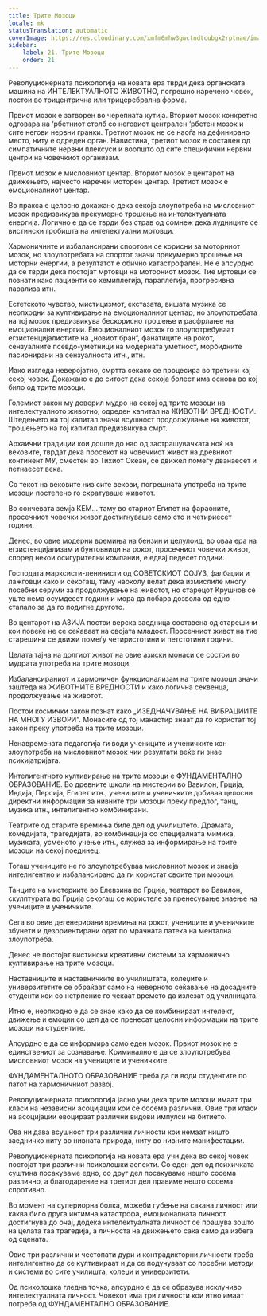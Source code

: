 ```yaml
---
title: Трите Мозоци
locale: mk
statusTranslation: automatic
coverImage: https://res.cloudinary.com/xmfm6mhw3gwctndtcubgx2rptnae/image/upload/v1740337243/small_cover_educacion_fundamental_a051170f1c.webp
sidebar:
    label: 21. Трите Мозоци
    order: 21
---
```

Револуционерната психологија на новата ера тврди дека органската машина на ИНТЕЛЕКТУАЛНОТО ЖИВОТНО, погрешно наречено човек, постои во трицентрична или трицеребрална форма.

Првиот мозок е затворен во черепната кутија. Вториот мозок конкретно одговара на ‘рбетниот столб со неговиот централен ‘рбетен мозок и сите негови нервни гранки. Третиот мозок не се наоѓа на дефинирано место, ниту е одреден орган. Навистина, третиот мозок е составен од симпатичните нервни плексуси и воопшто од сите специфични нервни центри на човечкиот организам.

Првиот мозок е мисловниот центар. Вториот мозок е центарот на движењето, најчесто наречен моторен центар. Третиот мозок е емоционалниот центар.

Во пракса е целосно докажано дека секоја злоупотреба на мисловниот мозок предизвикува прекумерно трошење на интелектуалната енергија. Логично е да се тврди без страв од сомнеж дека лудниците се вистински гробишта на интелектуални мртовци.

Хармоничните и избалансирани спортови се корисни за моторниот мозок, но злоупотребата на спортот значи прекумерно трошење на моторни енергии, а резултатот е обично катастрофален. Не е апсурдно да се тврди дека постојат мртовци на моторниот мозок. Тие мртовци се познати како пациенти со хемиплегија, параплегија, прогресивна парализа итн.

Естетското чувство, мистицизмот, екстазата, вишата музика се неопходни за култивирање на емоционалниот центар, но злоупотребата на тој мозок предизвикува бескорисно трошење и расфрлање на емоционални енергии. Емоционалниот мозок го злоупотребуваат егзистенцијалистите на „новиот бран“, фанатиците на рокот, сензуалните псевдо-уметници на модерната уметност, морбидните пасионирани на сензуалноста итн., итн.

Иако изгледа неверојатно, смртта секако се процесира во третини кај секој човек. Докажано е до ситост дека секоја болест има основа во кој било од трите мозоци.

Големиот закон му доверил мудро на секој од трите мозоци на интелектуалното животно, одреден капитал на ЖИВОТНИ ВРЕДНОСТИ. Штедењето на тој капитал значи всушност продолжување на животот, трошењето на тој капитал предизвикува смрт.

Архаични традиции кои дошле до нас од застрашувачката ноќ на вековите, тврдат дека просекот на човечкиот живот на древниот континент МУ, сместен во Тихиот Океан, се движел помеѓу дванаесет и петнаесет века.

Со текот на вековите низ сите векови, погрешната употреба на трите мозоци постепено го скратуваше животот.

Во сончевата земја КЕМ... таму во стариот Египет на фараоните, просечниот човечки живот достигнуваше само сто и четириесет години.

Денес, во овие модерни времиња на бензин и целулоид, во оваа ера на егзистенцијализам и бунтовници на рокот, просечниот човечки живот, според некои осигурителни компании, е едвај педесет години.

Господата марксисти-ленинисти од СОВЕТСКИОТ СОЈУЗ, фалбаџии и лажговци како и секогаш, таму наоколу велат дека измислиле многу посебни серуми за продолжување на животот, но старецот Крушчов сè уште нема осумдесет години и мора да побара дозвола од едно стапало за да го подигне другото.

Во центарот на АЗИЈА постои верска заедница составена од старешини кои повеќе не се сеќаваат на својата младост. Просечниот живот на тие старешини се движи помеѓу четиристотини и петстотини години.

Целата тајна на долгиот живот на овие азиски монаси се состои во мудрата употреба на трите мозоци.

Избалансираниот и хармоничен функционализам на трите мозоци значи заштеда на ЖИВОТНИТЕ ВРЕДНОСТИ и како логична секвенца, продолжување на животот.

Постои космички закон познат како „ИЗЕДНАЧУВАЊЕ НА ВИБРАЦИИТЕ НА МНОГУ ИЗВОРИ“. Монасите од тој манастир знаат да го користат тој закон преку употреба на трите мозоци.

Ненавремената педагогија ги води учениците и ученичките кон злоупотреба на мисловниот мозок чии резултати веќе ги знае психијатријата.

Интелигентното култивирање на трите мозоци е ФУНДАМЕНТАЛНО ОБРАЗОВАНИЕ. Во древните школи на мистерии во Вавилон, Грција, Индија, Персија, Египет итн., учениците и ученичките добиваа целосни директни информации за нивните три мозоци преку предлог, танц, музика итн., интелигентно комбинирани.

Театрите од старите времиња биле дел од училиштето. Драмата, комедијата, трагедијата, во комбинација со специјалната мимика, музиката, усменото учење итн., служеа за информирање на трите мозоци на секој поединец.

Тогаш учениците не го злоупотребуваа мисловниот мозок и знаеја интелигентно и избалансирано да ги користат своите три мозоци.

Танците на мистериите во Елевзина во Грција, театарот во Вавилон, скулптурата во Грција секогаш се користеле за пренесување знаење на учениците и ученичките.

Сега во овие дегенерирани времиња на рокот, учениците и ученичките збунети и дезориентирани одат по мрачната патека на ментална злоупотреба.

Денес не постојат вистински креативни системи за хармонично култивирање на трите мозоци.

Наставниците и наставничките во училиштата, колеџите и универзитетите се обраќаат само на неверното сеќавање на досадните студенти кои со нетрпение го чекаат времето да излезат од училницата.

Итно е, неопходно е да се знае како да се комбинираат интелект, движење и емоции со цел да се пренесат целосни информации на трите мозоци на студентите.

Апсурдно е да се информира само еден мозок. Првиот мозок не е единствениот за сознавање. Криминално е да се злоупотребува мисловниот мозок на учениците и ученичките.

ФУНДАМЕНТАЛНОТО ОБРАЗОВАНИЕ треба да ги води студентите по патот на хармоничниот развој.

Револуционерната психологија јасно учи дека трите мозоци имаат три класи на независни асоцијации кои се сосема различни. Овие три класи на асоцијации евоцираат различни видови импулси на битието.

Ова ни дава всушност три различни личности кои немаат ништо заедничко ниту во нивната природа, ниту во нивните манифестации.

Револуционерната психологија на новата ера учи дека во секој човек постојат три различни психолошки аспекти. Со еден дел од психичката суштина посакуваме едно, со друг дел посакуваме нешто сосема различно, а благодарение на третиот дел правиме нешто сосема спротивно.

Во момент на супериорна болка, можеби губење на сакана личност или каква било друга интимна катастрофа, емоционалната личност достигнува до очај, додека интелектуалната личност се прашува зошто на целата таа трагедија, а личноста на движењето сака само да избега од сцената.

Овие три различни и честопати дури и контрадикторни личности треба интелигентно да се култивираат и да се подучуваат со посебни методи и системи во сите училишта, колеџи и универзитети.

Од психолошка гледна точка, апсурдно е да се образува исклучиво интелектуалната личност. Човекот има три личности кои итно имаат потреба од ФУНДАМЕНТАЛНО ОБРАЗОВАНИЕ.

